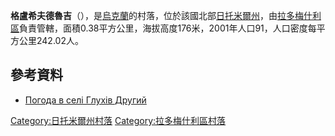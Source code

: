 {{coord|50|32|8|N|29|12|1|E|scale:30000|display=title}}

'''格盧希夫德魯吉'''（{{lang-uk|Глухів Другий}}），是[[烏克蘭|烏克蘭]]的村落，位於該國北部[[日托米爾州|日托米爾州]]，由[[拉多梅什利區|拉多梅什利區]]負責管轄，面積0.38平方公里，海拔高度176米，2001年人口91，人口密度每平方公里242.02人。

==參考資料==
* [http://weather.in.ua/ua/zhitomirskaja/5247 Погода в селі Глухів Другий] {{Wayback|url=http://weather.in.ua/ua/zhitomirskaja/5247 |date=20160305082915 }}

{{DEFAULTSORT:Глухів Другий}}
[[Category:日托米爾州村落|Category:日托米爾州村落]]
[[Category:拉多梅什利區村落|Category:拉多梅什利區村落]]


{{Zhytomyr-geo-stub}}